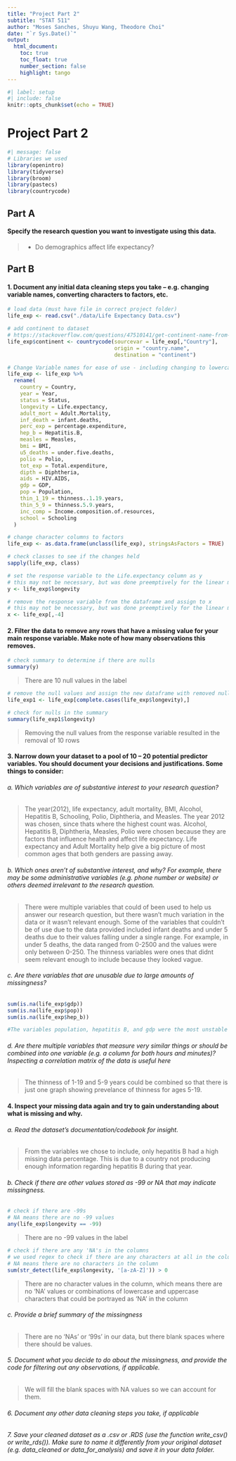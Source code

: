 ```yaml
---
title: "Project Part 2"
subtitle: "STAT 511"
author: "Moses Sanches, Shuyu Wang, Theodore Choi"
date: "`r Sys.Date()`"
output: 
  html_document:
    toc: true
    toc_float: true
    number_section: false
    highlight: tango
---
```


```r
#| label: setup
#| include: false
knitr::opts_chunk$set(echo = TRUE)
```

# Project Part 2

```r
#| message: false
# Libraries we used
library(openintro)
library(tidyverse)
library(broom)
library(pastecs)
library(countrycode)
```

## Part A
#### Specify the research question you want to investigate using this data.  
> - Do demographics affect life expectancy?

## Part B
#### 1. Document any initial data cleaning steps you take – e.g. changing variable names, converting characters to factors, etc.

```r
# load data (must have file in correct project folder)
life_exp <- read.csv("./data/Life Expectancy Data.csv")

# add continent to dataset
# https://stackoverflow.com/questions/47510141/get-continent-name-from-country-name-in-r
life_exp$continent <- countrycode(sourcevar = life_exp[,"Country"],
                                  origin = "country.name",
                                  destination = "continent")

# Change Variable names for ease of use - including changing to lowercase
life_exp <- life_exp %>% 
  rename(
    country = Country,
    year = Year,
    status = Status,
    longevity = Life.expectancy,
    adult_mort = Adult.Mortality,
    inf_death = infant.deaths,
    perc_exp = percentage.expenditure,
    hep_b = Hepatitis.B,
    measles = Measles,
    bmi = BMI,
    u5_deaths = under.five.deaths,
    polio = Polio,
    tot_exp = Total.expenditure,
    dipth = Diphtheria,
    aids = HIV.AIDS,
    gdp = GDP,
    pop = Population,
    thin_1_19 = thinness..1.19.years,
    thin_5_9 = thinness.5.9.years,
    inc_comp = Income.composition.of.resources,
    school = Schooling
  )

# change character columns to factors
life_exp <- as.data.frame(unclass(life_exp), stringsAsFactors = TRUE)

# check classes to see if the changes held
sapply(life_exp, class)

# set the response variable to the Life.expectancy column as y
# this may not be necessary, but was done preemptively for the linear model
y <- life_exp$longevity

# remove the response variable from the dataframe and assign to x
# this may not be necessary, but was done preemptively for the linear model
x <- life_exp[,-4]
```

#### 2. Filter the data to remove any rows that have a missing value for your main response variable. Make note of how many observations this removes. 
```r
# check summary to determine if there are nulls
summary(y)
```

> There are 10 null values in the label

```r
# remove the null values and assign the new dataframe with removed nulls to new variable
life_exp1 <- life_exp[complete.cases(life_exp$longevity),]

# check for nulls in the summary
summary(life_exp1$longevity)
```

> Removing the null values from the response variable resulted in the removal of 10 rows

#### 3. Narrow down your dataset to a pool of 10 – 20 potential predictor variables. You should document your decisions and justifications. Some things to consider: 
###### a. Which variables are of substantive interest to your research question?

>  The year(2012), life expectancy, adult mortality, BMI, Alcohol, Hepatitis B, Schooling, Polio, Diphtheria, and Measles. The year 2012 was chosen, since thats where the highest count was. Alcohol, Hepatitis B,  Diphtheria, Measles, Polio were chosen because they are factors that influence health and affect life expectancy. Life expectancy and Adult Mortality help give a big picture of most common ages that both genders are passing away. 


###### b. Which ones aren’t of substantive interest, and why? For example, there may be some administrative variables (e.g. phone number or website) or others deemed irrelevant to the research question. 

> There were multiple variables that could of been used to help us answer our research question, but there wasn't much variation in the data or it wasn't relevant enough. Some of the variables that couldn't be of use due to the data provided included infant deaths and under 5 deaths due to their values falling under a single range. For example, in under 5 deaths, the data ranged from 0-2500 and the values were only between 0-250. The thinness variables were ones that didnt seem relevant enough to include because they looked vague.

###### c. Are there variables that are unusable due to large amounts of missingness?
```r
sum(is.na(life_exp$gdp))
sum(is.na(life_exp$pop))
sum(is.na(life_exp$hep_b))

#The variables population, hepatitis B, and gdp were the most unstable variables due to them having greater than or equal to 15% of their data missing.
```

###### d. Are there multiple variables that measure very similar things or should be combined into one variable (e.g. a column for both hours and minutes)? Inspecting a correlation matrix of the data is useful here 

> The thinness of 1-19 and 5-9 years could be combined so that there is just one graph showing prevelance of thinness for ages 5-19.

#### 4. Inspect your missing data again and try to gain understanding about what is missing and why.  
###### a. Read the dataset’s documentation/codebook for insight.

> From the variables we chose to include, only hepatitis B had a high missing data percentage. This is due to a country not producing enough information regarding hepatitis B during that year.

###### b. Check if there are other values stored as -99 or NA that may indicate missingness. 
```r
# check if there are -99s
# NA means there are no -99 values
any(life_exp$longevity == -99)
```

> There are no -99 values in the label

```r
# check if there are any 'NA's in the columns
# we used regex to check if there are any characters at all in the column
# NA means there are no characters in the column
sum(str_detect(life_exp$longevity, '[a-zA-Z]')) > 0
```

> There are no character values in the column, which means there are no 'NA' values or combinations of lowercase and uppercase characters that could be portrayed as 'NA' in the column

###### c. Provide a brief summary of the missingness 

> There are no 'NAs' or '99s' in our data, but there blank spaces where there should be values.

###### 5. Document what you decide to do about the missingness, and provide the code for filtering out any observations, if applicable.

> We will fill the blank spaces with NA values so we can account for them.

###### 6. Document any other data cleaning steps you take, if applicable


###### 7. Save your cleaned dataset as a .csv or .RDS (use the function write_csv() or write_rds()). Make sure to name it differently from your original dataset (e.g. data_cleaned or data_for_analysis) and save it in your data folder.  




